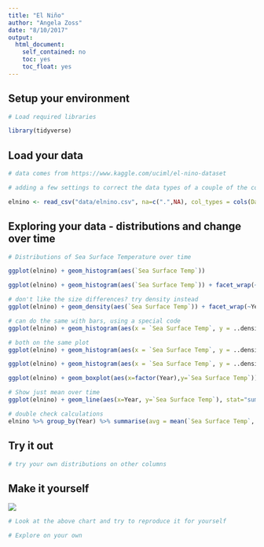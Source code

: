 ```yaml
---
title: "El Niño"
author: "Angela Zoss"
date: "8/10/2017"
output: 
  html_document: 
    self_contained: no
    toc: yes
    toc_float: yes
---
```


## Setup your environment

```r

# Load required libraries

library(tidyverse)

```

## Load your data

```r

# data comes from https://www.kaggle.com/uciml/el-nino-dataset

# adding a few settings to correct the data types of a couple of the columns

elnino <- read_csv("data/elnino.csv", na=c(".",NA), col_types = cols(Date = col_date(format="%y%m%d"))) %>% type_convert()

```

## Exploring your data - distributions and change over time

```r

# Distributions of Sea Surface Temperature over time

ggplot(elnino) + geom_histogram(aes(`Sea Surface Temp`))

ggplot(elnino) + geom_histogram(aes(`Sea Surface Temp`)) + facet_wrap(~Year)

# don't like the size differences? try density instead
ggplot(elnino) + geom_density(aes(`Sea Surface Temp`)) + facet_wrap(~Year)

# can do the same with bars, using a special code
ggplot(elnino) + geom_histogram(aes(x = `Sea Surface Temp`, y = ..density..)) + facet_wrap(~Year)

# both on the same plot
ggplot(elnino) + geom_histogram(aes(x = `Sea Surface Temp`, y = ..density..)) + geom_density(aes(`Sea Surface Temp`)) + facet_wrap(~Year)

ggplot(elnino) + geom_histogram(aes(x = `Sea Surface Temp`, y = ..density..)) + geom_vline(aes(xintercept=mean(`Sea Surface Temp`, na.rm=T), group=Year)) + facet_wrap(~Year)

ggplot(elnino) + geom_boxplot(aes(x=factor(Year),y=`Sea Surface Temp`))

# Show just mean over time
ggplot(elnino) + geom_line(aes(x=Year, y=`Sea Surface Temp`), stat="summary", fun.y=mean)

# double check calculations
elnino %>% group_by(Year) %>% summarise(avg = mean(`Sea Surface Temp`, na.rm=TRUE))

```

## Try it out

```r

# try your own distributions on other columns

```

## Make it yourself

![](images/distribution.png)

```r

# Look at the above chart and try to reproduce it for yourself

```  

```r

# Explore on your own


```